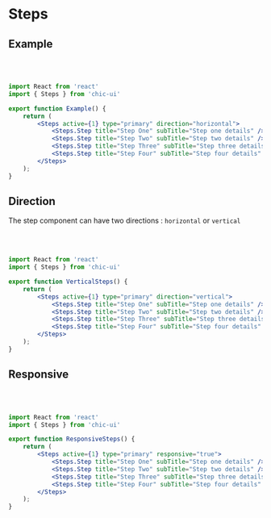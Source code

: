 # Steps

## Example


<Example />

<br />
<br />

```jsx
import React from 'react'
import { Steps } from 'chic-ui'

export function Example() {
    return (
        <Steps active={1} type="primary" direction="horizontal">
            <Steps.Step title="Step One" subTitle="Step one details" />
            <Steps.Step title="Step Two" subTitle="Step two details" />
            <Steps.Step title="Step Three" subTitle="Step three details" />
            <Steps.Step title="Step Four" subTitle="Step four details" />
        </Steps>
    );
}
```
## Direction
The step component can have two directions : `horizontal` or `vertical`

<VerticalSteps />

<br />
<br />

```jsx
import React from 'react'
import { Steps } from 'chic-ui'

export function VerticalSteps() {
    return (
        <Steps active={1} type="primary" direction="vertical">
            <Steps.Step title="Step One" subTitle="Step one details" />
            <Steps.Step title="Step Two" subTitle="Step two details" />
            <Steps.Step title="Step Three" subTitle="Step three details" />
            <Steps.Step title="Step Four" subTitle="Step four details" />
        </Steps>
    );
}
```

## Responsive 

<ResponsiveSteps />

<br />
<br />

```jsx
import React from 'react'
import { Steps } from 'chic-ui'

export function ResponsiveSteps() {
    return (
        <Steps active={1} type="primary" responsive="true">
            <Steps.Step title="Step One" subTitle="Step one details" />
            <Steps.Step title="Step Two" subTitle="Step two details" />
            <Steps.Step title="Step Three" subTitle="Step three details" />
            <Steps.Step title="Step Four" subTitle="Step four details" />
        </Steps>
    );
}
```